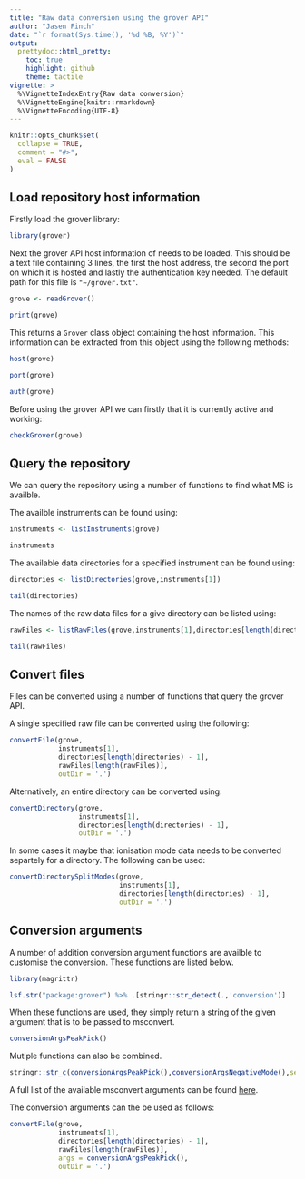 ```yaml
---
title: "Raw data conversion using the grover API"
author: "Jasen Finch"
date: "`r format(Sys.time(), '%d %B, %Y')`"
output: 
  prettydoc::html_pretty:
    toc: true
    highlight: github
    theme: tactile
vignette: >
  %\VignetteIndexEntry{Raw data conversion}
  %\VignetteEngine{knitr::rmarkdown}
  %\VignetteEncoding{UTF-8}
---
```


```r
knitr::opts_chunk$set(
  collapse = TRUE,
  comment = "#>",
  eval = FALSE
)
```

## Load repository host information

Firstly load the grover library:

```r
library(grover)
```

Next the grover API host information of needs to be loaded. 
This should be a text file containing 3 lines, the first the host address, the second the port on which it is hosted and lastly the authentication key needed.
The default path for this file is `"~/grover.txt"`.

```r
grove <- readGrover()

print(grove)
```

This returns a `Grover` class object containing the host information.
This information can be extracted from this object using the following methods:

```r
host(grove)
```

```r
port(grove)
```

```r
auth(grove)
```

Before using the grover API we can firstly that it is currently active and working:

```r
checkGrover(grove)
```

## Query the repository

We can query the repository using a number of functions to find what MS is availble.

The availble instruments can be found using:

```r
instruments <- listInstruments(grove)

instruments
```

The available data directories for a specified instrument can be found using:

```r
directories <- listDirectories(grove,instruments[1])

tail(directories)
```

The names of the raw data files for a give directory can be listed using:

```r
rawFiles <- listRawFiles(grove,instruments[1],directories[length(directories) - 1])

tail(rawFiles)
```

## Convert files

Files can be converted using a number of functions that query the grover API.

A single specified raw file can be converted using the following:

```r
convertFile(grove,
            instruments[1],
            directories[length(directories) - 1],
            rawFiles[length(rawFiles)],
            outDir = '.')
```

Alternatively, an entire directory can be converted using:

```r
convertDirectory(grove,
                 instruments[1],
                 directories[length(directories) - 1],
                 outDir = '.')
```

In some cases it maybe that ionisation mode data needs to be converted separtely for a directory. The following can be used:

```r
convertDirectorySplitModes(grove,
                           instruments[1],
                           directories[length(directories) - 1],
                           outDir = '.')
```

## Conversion arguments

A number of addition conversion argument functions are availble to customise the conversion.
These functions are listed below.

```r
library(magrittr)

lsf.str("package:grover") %>% .[stringr::str_detect(.,'conversion')]
```

When these functions are used, they simply return a string of the given argument that is to be passed to msconvert.

```r
conversionArgsPeakPick()
```

Mutiple functions can also be combined.

```r
stringr::str_c(conversionArgsPeakPick(),conversionArgsNegativeMode(),sep = ' ')
```

A full list of the available msconvert arguments can be found [here](http://proteowizard.sourceforge.net/tools.shtml).

The conversion arguments can the be used as follows:

```r
convertFile(grove,
            instruments[1],
            directories[length(directories) - 1],
            rawFiles[length(rawFiles)],
            args = conversionArgsPeakPick(),
            outDir = '.')
```
